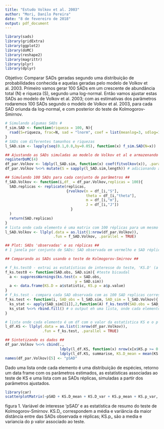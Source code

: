 ```yaml
---
title: "Estudo Volkov et al. 2003"
author: "Mori, Danilo Pereira"
date: "8 de fevereiro de 2018"
output: pdf_document
---
```

```r
library(sads)
library(gridExtra)
library(ggplot2)
library(doMC)
library(reshape2)
library(magrittr)
library(plyr)
library(dplyr)
```


Objetivo: Comparar SADs geradas segundo uma distribuição de probabilidades conhecida e aquelas geradas pelo modelo de Volkov et al. 2003. Primeiro vamos gerar 100 SADs em um crescente de abundância total (N) e riqueza (S), segundo uma log-normal. Então vamos ajustar estas SADs ao modelo de Volkov et al. 2003; com as estimativas dos parâmetros rodaremos 100 SADs segundo o modelo de Volkov et al. 2003, para cada SAD oriunda da log-normal, e com posterior do teste de Kolmogorov-Smirnov.

```r
# Simulando algumas SADs #
f_sim.SAD <- function(riqueza = 100, N){
  rsad(S=riqueza, frac=N, sad = "lnorm", coef = list(meanlog=3, sdlog=1.5))
}
# SADs com diferentes tamanhos e riquezas
l_SAD.sim <- lapply(seq(0.1,0.8,by=0.05), function(x) f_sim.SAD(N=x)) 

## Ajustando as SADs simuladas ao modelo de Volkov et al e armazenando os coef em um data frame ##
registerDoMC(4)
df_par.Volkov <- ldply(l_SAD.sim, function(x) coef(fitvolkov(x)), .parallel = TRUE)
df_par.Volkov %<>% mutate(S = sapply(l_SAD.sim,length)) # adicionando a riqueza observada

## Simulando 100 SADs para cada conjunto de parâmetros ##
f_SAD.Volkov <- function(i,df_ = df_par.Volkov,replicas = 100){
  SAD.replicas <- replicate(replicas,
                            {rvolkov(n = df_[i,"S"],
                                     theta = df_[i,"theta"],
                                     m = df_[i,"m"],
                                     J = df_[i,"J"])
                              }
  )
  return(SAD.replicas)
}
# lista onde cada elemento é uma matrix com 100 réplicas para um mesmo conjunto de par #
l_SAD.Volkov <- llply(.data = as.list(1:nrow(df_par.Volkov)), 
                      .fun = f_SAD.Volkov, .parallel = TRUE)

## Plot: SADs 'observadas' e as réplicas ##
# 1 janela por conjunto de SADs: SAD observada em vermelho e SAD réplicas em preto


```



```r
## Comparando as SADs usando o teste de Kolmogorov-Smirnov ##

# f_ks.test0 - extrai as estatísticas de interesse do teste, 'KS.D' (a maior distancia entre as curvas acumuladas) e 'KS.p' (o p valor associado à estatistica)
f_ks.test0 <- function(SAD.obs, SAD.sim){ #teste bicaudal
  a <- suppressWarnings(ks.test(x = SAD.obs,
                                y = SAD.sim))
  a <- data.frame(KS.D = a$statistic, KS.p = a$p.value)
}
# f_ks.test - compara cada SAD observada com as 100 SAD replicas correspondentes (simuladas segundo o modelo de Volkov)
f_ks.test <- function(i, SAD_obs = l_SAD.sim, SAD_sim = l_SAD.Volkov){
  ks_stat <- apply(SAD_sim[[i]],2,function(A) f_ks.test0(SAD.obs = SAD_obs[[i]], SAD.sim = A))
  ks_stat %<>% rbind.fill() # o output eh uma lista, onde cada elemento é um df com os valores da estatística para cada comparacao
}

# lista onde cada elemento é um df com o valor da estatística KS e o p valor associado da comparação entre a SAD obs e as réplicas neutras #
l_df.KS <- llply(.data = as.list(1:nrow(df_par.Volkov)),
                 .fun = f_ks.test, .parallel = TRUE)

## Sintetizando os dados ##
df_par.Volkov %<>% cbind(., 
                         ldply(l_df.KS, function(x) nrow(x[x$KS.p >= 0.05,])), # pSAD
                         ldply(l_df.KS, summarise, KS.D_mean = mean(KS.D),KS.D_var = var(KS.D), KS.p_mean = mean(KS.p), KS.p_var = var(KS.p))) # estat resumo
names(df_par.Volkov)[5] <- "pSAD"
```


Dado uma lista onde cada elemento é uma distribuição de espécies, retorno um data frame com os parâmetros estimados, as estatísticas associadas ao teste de KS e uma lista com as SADs réplicas, simuladas a partir dos parâmetros ajustados.

```r
library(car)
scatterplotMatrix(~pSAD + KS.D_mean + KS.D_var + KS.p_mean + KS.p_var, data=df_par.Volkov)
```
figura 1. Variável de interesse 'pSAD' e as estatística de resumo do teste de Kolmogorov-Smirnov. KS.D_ correspondem a média e variância da maior distância entre das SADs observada e réplicas; KS.p_ são a media e variancia do p valor associado ao teste.  


